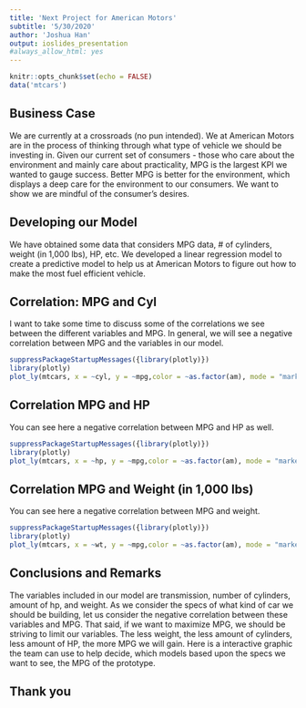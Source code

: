 ```yaml
---
title: 'Next Project for American Motors'
subtitle: '5/30/2020'
author: 'Joshua Han'
output: ioslides_presentation
#always_allow_html: yes
---
```



```r
knitr::opts_chunk$set(echo = FALSE)
data('mtcars')
```

## Business Case

We are currently at a crossroads (no pun intended). We at American Motors are in the process of thinking through what type of vehicle we should be investing in. Given our current set of consumers - those who care about the environment and mainly care about practicality, MPG is the largest KPI we wanted to gauge success. Better MPG is better for the environment, which displays a deep care for the environment to our consumers. We want to show we are mindful of the consumer's desires.

## Developing our Model

We have obtained some data that considers MPG data, # of cylinders, weight (in 1,000 lbs), HP, etc. We developed a linear regression model to create a predictive model to help us at American Motors to figure out how to make the most fuel efficient vehicle.

## Correlation: MPG and Cyl

I want to take some time to discuss some of the correlations we see between the different variables and MPG. In general, we will see a negative correlation between MPG and the variables in our model.

```r
suppressPackageStartupMessages({library(plotly)})
library(plotly)
plot_ly(mtcars, x = ~cyl, y = ~mpg,color = ~as.factor(am), mode = "markers", type = 'scatter')
```


## Correlation MPG and HP

You can see here a negative correlation between MPG and HP as well.

```r
suppressPackageStartupMessages({library(plotly)})
library(plotly)
plot_ly(mtcars, x = ~hp, y = ~mpg,color = ~as.factor(am), mode = "markers", type = 'scatter')
```

## Correlation MPG and Weight (in 1,000 lbs)

You can see here a negative correlation between MPG and weight.

```r
suppressPackageStartupMessages({library(plotly)})
library(plotly)
plot_ly(mtcars, x = ~wt, y = ~mpg,color = ~as.factor(am), mode = "markers", type = 'scatter')
```


## Conclusions and Remarks
The variables included in our model are transmission, number of cylinders, amount of hp, and weight. As we consider the specs of what kind of car we should be building, let us consider the negative correlation between these variables and MPG. That said, if we want to maximize MPG, we should be striving to limit our variables. The less weight, the less amount of cylinders, less amount of HP, the more MPG we will gain. Here is a interactive graphic the team can use to help decide, which models based upon the specs we want to see, the MPG of the prototype.

## Thank you
